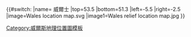 {{#switch:{{{1}}}
|name= 威爾士
|top=53.5
|bottom=51.3
|left=-5.5
|right=-2.5
|image=Wales location map.svg
|image1=Wales relief location map.jpg
}}<noinclude>
{{Location map/Info|United Kingdom Wales}}
{{Documentation}}
[[Category:威爾斯地理位置圖模板]]
</noinclude>
